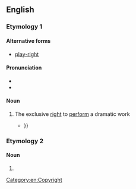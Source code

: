 ==English==

===Etymology 1===
{{compound|en|play|right}}

====Alternative forms====
* [[play-right]]

====Pronunciation====
* {{IPA|en|/ˈpleɪɹaɪt/}}
* {{homophones|en|playwright}}

====Noun====
{{en-noun|~}}

# {{lb|en|legal|dated}} The exclusive [[right]] to [[perform]] a dramatic work
#* {{quote-book|en|1912|Richard Rogers Bowker|Copyright, Its History and Its Uses|url=http://books.google.com/books?id=n8A9AAAAIAAJ|page=162
|passage=Copyright in the specific sense is, however, of less importance to the dramatic author than '''playright''' or performing right{{...|, which is also covered and protected specifically by the code of 1909, though in less accurate, definite, and satisfactory provisions, involving in some respects serious questions.}}}}

===Etymology 2===

====Noun====
{{head|en|misspelling}}

# {{misspelling of|en|playwright}}

[[Category:en:Copyright]]